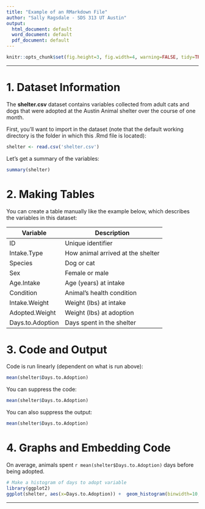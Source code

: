 ```yaml
---
title: "Example of an RMarkdown File"
author: "Sally Ragsdale - SDS 313 UT Austin"
output:
  html_document: default
  word_document: default
  pdf_document: default
---
```


```r
knitr::opts_chunk$set(fig.height=3, fig.width=4, warning=FALSE, tidy=TRUE, tidy.opts=list(width.cutoff=60))
```

***

# **1. Dataset Information**

The __shelter.csv__ dataset contains variables collected from adult cats and dogs that were adopted at the Austin Animal shelter over the course of one month.

First, you'll want to import in the dataset (note that the default working directory is the folder in which this .Rmd file is located):

```r
shelter <- read.csv('shelter.csv')
```

Let's get a summary of the variables:

```r
summary(shelter)
```

# **2. Making Tables**

You can create a table manually like the example below, which describes the variables in this dataset:

 Variable | Description
--------|------------------------------------------------------
ID | Unique identifier
Intake.Type | How animal arrived at the shelter
Species | Dog or cat
Sex | Female or male
Age.Intake | Age (years) at intake
Condition | Animal's health condition 
Intake.Weight | Weight (lbs) at intake
Adopted.Weight | Weight (lbs) at adoption
Days.to.Adoption | Days spent in the shelter



# **3. Code and Output**

Code is run linearly (dependent on what is run above):

```r
mean(shelter$Days.to.Adoption)
```

You can suppress the code:

```r
mean(shelter$Days.to.Adoption)
```

You can also suppress the output:

```r
mean(shelter$Days.to.Adoption)
```


# **4. Graphs and Embedding Code**

On average, animals spent `r mean(shelter$Days.to.Adoption)` days before being adopted.

```r
# Make a histogram of days to adopt variable
library(ggplot2)
ggplot(shelter, aes(x=Days.to.Adoption)) +  geom_histogram(binwidth=10, col='black', fill='maroon') + xlab('Number of Days to Adoption') + ggtitle('Distribution of Days to Adoption') + theme_classic()
```

---------